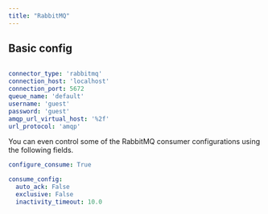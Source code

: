 ```yaml
---
title: "RabbitMQ"
---
```


## Basic config

```yaml

connector_type: 'rabbitmq'
connection_host: 'localhost'
connection_port: 5672
queue_name: 'default'
username: 'guest'
password: 'guest'
amqp_url_virtual_host: '%2f'
url_protocol: 'amqp'
```

You can even control some of the RabbitMQ consumer configurations using the following fields.

```yaml
configure_consume: True

consume_config:
  auto_ack: False
  exclusive: False
  inactivity_timeout: 10.0
```
